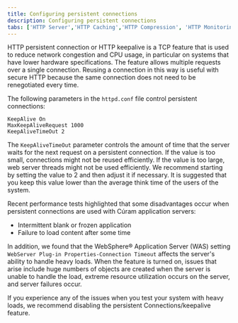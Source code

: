 ```yaml
---
title: Configuring persistent connections
description: Configuring persistent connections
tabs: ['HTTP Server','HTTP Caching','HTTP Compression', 'HTTP Monitoring', 'Persistent Connections','Thread Tuning']
---
```


HTTP persistent connection or HTTP keepalive is a TCP feature that is used to reduce network congestion and CPU usage,
in particular on systems that have lower hardware specifications. The feature allows multiple requests over a single connection.
Reusing a connection in this way is useful with secure HTTP because the same connection does not need to be renegotiated every time.

The following parameters in the `httpd.conf` file control persistent connections:

```shell
KeepAlive On
MaxKeepAliveRequest 1000
KeepAliveTimeOut 2
```

The `KeepAliveTimeOut` parameter controls the amount of time that the server waits for the next request on a persistent connection.
If the value is too small, connections might not be reused efficiently. If the value is too large, web server threads might not
be used efficiently. We recommend starting by setting the value to 2 and then adjust it if necessary. It is suggested that
you keep this value lower than the average think time of the users of the system.

Recent performance tests highlighted that some disadvantages occur when persistent connections are used with Cúram application servers:

* Intermittent blank or frozen application
* Failure to load content after some time

In addition, we found that the WebSphere® Application Server (WAS) setting `WebServer Plug-in Properties-Connection Timeout` affects
the server's ability to handle heavy loads. When the feature is turned on, issues that arise include huge numbers of objects
are created when the server is unable to handle the load, extreme resource utilization occurs on the server, and server failures occur.

If you experience any of the issues when you test your system with heavy loads, we recommend disabling the persistent Connections/keepalive feature.
